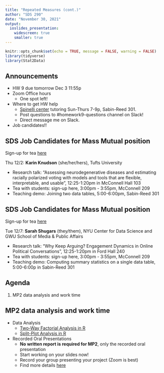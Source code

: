 ```yaml
---
title: "Repeated Measures (cont.)"
author: "SDS 290"
date: "November 30, 2021"
output: 
  ioslides_presentation:
    widescreen: true
    smaller: true
---
```


```r
knitr::opts_chunk$set(echo = TRUE, message = FALSE, warning = FALSE)
library(tidyverse)
library(Stat2Data)
```


## Announcements

- HW 9 due tomorrow Dec 3 11:55p
- Zoom Office hours
    - One spot left!
- Where to get HW help
    - [Spinelli center](https://www.smith.edu/qlc/tutoring.html) tutoring Sun-Thurs 7-9p, Sabin-Reed 301.
    - Post questions to #homework9-questions channel on Slack!
    - Direct message me on Slack.
- Job candidates!!

## SDS Job Candidates for Mass Mutual position

Sign-up for tea [here](https://docs.google.com/spreadsheets/d/1QWUtWID0t69ErMTWLlTdFB0X7i9bIlcHGxqQNt_0rzA/edit#gid=0)

Thu 12/2: **Karin Knudson** (she/her/hers), Tufts University

- Research talk: “Assessing neurodegenerative diseases and estimating racially polarized voting with models and tools that are flexible, interpretable, and usable”, 12:25-1:20pm in McConnell Hall 103
- Tea with students: sign-up here, 3:00pm - 3:55pm, McConnell 209
- Teaching demo: Joining two data tables, 5:00-6:00pm, Sabin-Reed 301

## SDS Job Candidates for Mass Mutual position

Sign-up for tea [here](https://docs.google.com/spreadsheets/d/1QWUtWID0t69ErMTWLlTdFB0X7i9bIlcHGxqQNt_0rzA/edit#gid=0)

Tue 12/7: **Sarah Shugars** (they/them), NYU Center for Data Science and GWU School of Media & Public Affairs

- Research talk: “Why Keep Arguing? Engagement Dynamics in Online Political Conversations”, 12:25-1:20pm in Ford Hall 240
- Tea with students: sign-up here, 3:00pm - 3:55pm, McConnell 209
- Teaching demo: Computing summary statistics on a single data table, 5:00-6:00p in Sabin-Reed 301
    
## Agenda

1. MP2 data analysis and work time
  
## MP2 data analysis and work time

- Data Analysis
    - [Two-Way Factorial Analysis in R](https://randilgarcia.github.io/sds290fall21/lectures/09_two-way_fac_inR.Rmd)
    - [Split-Plot Analysis in R](https://randilgarcia.github.io/sds290fall21/lectures/13_spitplot_design_inR.Rmd)
- Recorded Oral Presentations
    - **No written report is required for MP2**, only the recorded oral presentation
    - Start working on your slides now!
    - Record your group presenting your project (Zoom is best)
    - Find more details [here](https://randilgarcia.github.io/sds290fall21/mini-project-2.html)



